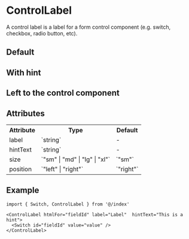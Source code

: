 

<Meta of={ControlLabelStories} />

# ControlLabel

A control label is a label for a form control component (e.g. switch, checkbox, radio button, etc).

## Default

<Canvas of={ControlLabelStories.Default} />

## With hint

<Canvas of={ControlLabelStories.WithHintText} />

## Left to the control component

<Canvas of={ControlLabelStories.LeftLabel} />


## Attributes

<table>
  <tbody>
    <tr>
      <th>Attribute</th>
      <th>Type</th>
      <th>Default</th>
    </tr>
    <tr>
      <td>label</td>
      <td>`string`</td>
      <td>-</td>
    </tr>
    <tr>
      <td>hintText</td>
      <td>`string`</td>
      <td>-</td>
    </tr>
    <tr>
      <td>size</td>
      <td>`"sm" | "md" | "lg" | "xl"`</td>
      <td>`"sm"`</td>
    </tr>
    <tr>
      <td>position</td>
      <td>`"left" | "right"`</td>
      <td>`"right"`</td>
    </tr>
  </tbody>
</table>

## Example

```tsx
import { Switch, ControlLabel } from '@/index'

<ControlLabel htmlFor="fieldId" label="Label"  hintText="This is a hint">
  <Switch id="fieldId" value="value" />
</ControlLabel>
```
